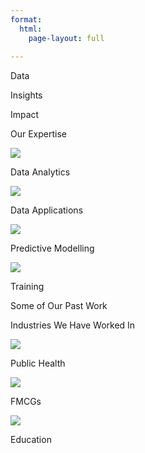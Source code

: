 ```yaml
---
format:
  html:
    page-layout: full
 
---
```



::: {#captions}
Data
:::

::: {#captions}
Insights
:::

::: {#captions}
Impact
:::



::: {#heading}

Our Expertise


:::


:::{.grid}

::: g-col-6

:::{#thumbnail}

<img src = icons/3.png>

:::

Data Analytics
:::

::: g-col-6

:::{#thumbnail}

<img src = icons/1.png>

:::
Data Applications
:::

::: g-col-6

:::{#thumbnail}

<img src = icons/4.png>

:::
Predictive Modelling
:::

::: g-col-6

:::{#thumbnail}

<img src = icons/2.png>

:::
Training
:::
:::


:::{#heading}
Some of Our Past Work
:::

:::{#heading}
Industries We Have Worked In
:::

::: {.grid}

::: {.g-col-4}
:::{#thumbnail}
<img src = icons/5.png>

:::
Public Health
:::

::: {.g-col-4}
:::{#thumbnail}
<img src = icons/6.png>

:::
FMCGs
:::

::: {.g-col-4}
:::{#thumbnail}
<img src = icons/7.png>

:::
Education
:::


:::